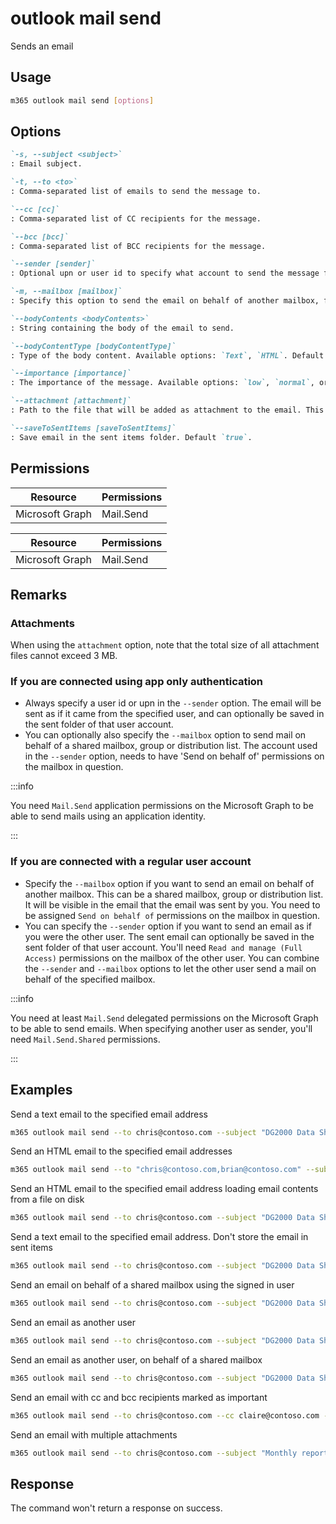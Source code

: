 
# outlook mail send

Sends an email

## Usage

```sh
m365 outlook mail send [options]
```

## Options

```md definition-list
`-s, --subject <subject>`
: Email subject.

`-t, --to <to>`
: Comma-separated list of emails to send the message to.

`--cc [cc]`
: Comma-separated list of CC recipients for the message.

`--bcc [bcc]`
: Comma-separated list of BCC recipients for the message.

`--sender [sender]`
: Optional upn or user id to specify what account to send the message from. Also see the remarks section.

`-m, --mailbox [mailbox]`
: Specify this option to send the email on behalf of another mailbox, for example a shared mailbox, group or distribution list. The sender needs to be a delegate on the specified mailbox. Also see the remarks section.

`--bodyContents <bodyContents>`
: String containing the body of the email to send.

`--bodyContentType [bodyContentType]`
: Type of the body content. Available options: `Text`, `HTML`. Default is `Text`.

`--importance [importance]`
: The importance of the message. Available options: `low`, `normal`, or `high`. Default is `normal`.

`--attachment [attachment]`
: Path to the file that will be added as attachment to the email. This option can be used multiple times to attach multiple attachments.

`--saveToSentItems [saveToSentItems]`
: Save email in the sent items folder. Default `true`.
```

<Global />

## Permissions

<Tabs>
  <TabItem value="Delegated">

  | Resource        | Permissions |
  |-----------------|-------------|
  | Microsoft Graph | Mail.Send   |

  </TabItem>
  <TabItem value="Application">

  | Resource        | Permissions                    |
  |-----------------|--------------------------------|
  | Microsoft Graph | Mail.Send                      |

  </TabItem>
</Tabs>

## Remarks

### Attachments

When using the `attachment` option, note that the total size of all attachment files cannot exceed 3 MB.

### If you are connected using app only authentication

- Always specify a user id or upn in the `--sender` option. The email will be sent as if it came from the specified user, and can optionally be saved in the sent folder of that user account.
- You can optionally also specify the `--mailbox` option to send mail on behalf of a shared mailbox, group or distribution list. The account used in the `--sender` option, needs to have 'Send on behalf of' permissions on the mailbox in question.

:::info

You need `Mail.Send` application permissions on the Microsoft Graph to be able to send mails using an application identity. 

:::

### If you are connected with a regular user account

- Specify the `--mailbox` option if you want to send an email on behalf of another mailbox. This can be a shared mailbox, group or distribution list. It will be visible in the email that the email was sent by you. You need to be assigned `Send on behalf of` permissions on the mailbox in question.  
- You can specify the `--sender` option if you want to send an email as if you were the other user.
The sent email can optionally be saved in the sent folder of that user account. You'll need `Read and manage (Full Access)` permissions on the mailbox of the other user. You can combine the `--sender` and `--mailbox` options to let the other user send a mail on behalf of the specified mailbox.

:::info

You need at least `Mail.Send` delegated permissions on the Microsoft Graph to be able to send emails. When specifying another user as sender, you'll need `Mail.Send.Shared` permissions.

:::

## Examples

Send a text email to the specified email address

```sh
m365 outlook mail send --to chris@contoso.com --subject "DG2000 Data Sheets" --bodyContents "The latest data sheets are in the team site"
```

Send an HTML email to the specified email addresses

```sh
m365 outlook mail send --to "chris@contoso.com,brian@contoso.com" --subject "DG2000 Data Sheets" --bodyContents "The latest data sheets are in the <a href='https://contoso.sharepoint.com/sites/marketing'>team site</a>" --bodyContentType HTML
```

Send an HTML email to the specified email address loading email contents from a file on disk

```sh
m365 outlook mail send --to chris@contoso.com --subject "DG2000 Data Sheets" --bodyContents @email.html --bodyContentType HTML
```

Send a text email to the specified email address. Don't store the email in sent items

```sh
m365 outlook mail send --to chris@contoso.com --subject "DG2000 Data Sheets" --bodyContents "The latest data sheets are in the team site" --saveToSentItems false
```

Send an email on behalf of a shared mailbox using the signed in user

```sh
m365 outlook mail send --to chris@contoso.com --subject "DG2000 Data Sheets" --bodyContents "The latest data sheets are in the team site" --mailbox sales@contoso.com
```

Send an email as another user

```sh
m365 outlook mail send --to chris@contoso.com --subject "DG2000 Data Sheets" --bodyContents "The latest data sheets are in the team site" --sender svc_project@contoso.com
```

Send an email as another user, on behalf of a shared mailbox

```sh
m365 outlook mail send --to chris@contoso.com --subject "DG2000 Data Sheets" --bodyContents "The latest data sheets are in the team site" --sender svc_project@contoso.com --mailbox sales@contoso.com
```

Send an email with cc and bcc recipients marked as important

```sh
m365 outlook mail send --to chris@contoso.com --cc claire@contoso.com --bcc randy@contoso.com --subject "DG2000 Data Sheets" --bodyContents "The latest data sheets are in the team site" --importance high
```

Send an email with multiple attachments

```sh
m365 outlook mail send --to chris@contoso.com --subject "Monthly reports" --bodyContents "Here are the reports of this month." --attachment "C:/Reports/File1.jpg" --attachment "C:/Reports/File2.docx" --attachment "C:/Reports/File3.xlsx"
```

## Response

The command won't return a response on success.
